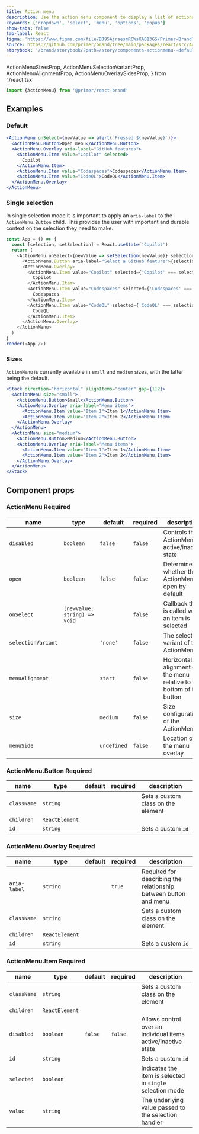 ```yaml
---
title: Action menu
description: Use the action menu component to display a list of actions or selections that expand through a trigger button.
keywords: ['dropdown', 'select', 'menu', 'options', 'popup']
show-tabs: false
tab-label: React
figma: 'https://www.figma.com/file/BJ95AjraesmRCWsKA013GS/Primer-Brand?node-id=4912%3A32799'
source: https://github.com/primer/brand/tree/main/packages/react/src/ActionMenu/ActionMenu.tsx
storybook: '/brand/storybook/?path=/story/components-actionmenu--default'
---
```


  ActionMenuSizesProp,
  ActionMenuSelectionVariantProp,
  ActionMenuAlignmentProp,
  ActionMenuOverlaySidesProp,
} from './react.tsx'

```js
import {ActionMenu} from '@primer/react-brand'
```

## Examples

### Default

```jsx live
<ActionMenu onSelect={newValue => alert(`Pressed ${newValue}`)}>
  <ActionMenu.Button>Open menu</ActionMenu.Button>
  <ActionMenu.Overlay aria-label="GitHub features">
    <ActionMenu.Item value="Copilot" selected>
      Copilot
    </ActionMenu.Item>
    <ActionMenu.Item value="Codespaces">Codespaces</ActionMenu.Item>
    <ActionMenu.Item value="CodeQL">CodeQL</ActionMenu.Item>
  </ActionMenu.Overlay>
</ActionMenu>
```

### Single selection

In single selection mode it is important to apply an `aria-label` to the
`ActionMenu.Button` child. This provides the user with important and durable
context on the selection they need to make.

```javascript live noinline
const App = () => {
  const [selection, setSelection] = React.useState('Copilot')
  return (
    <ActionMenu onSelect={newValue => setSelection(newValue)} selectionVariant="single">
      <ActionMenu.Button aria-label="Select a GitHub feature">{selection}</ActionMenu.Button>
      <ActionMenu.Overlay>
        <ActionMenu.Item value="Copilot" selected={'Copilot' === selection}>
          Copilot
        </ActionMenu.Item>
        <ActionMenu.Item value="Codespaces" selected={'Codespaces' === selection}>
          Codespaces
        </ActionMenu.Item>
        <ActionMenu.Item value="CodeQL" selected={'CodeQL' === selection}>
          CodeQL
        </ActionMenu.Item>
      </ActionMenu.Overlay>
    </ActionMenu>
  )
}
render(<App />)
```

### Sizes

`ActionMenu` is currently available in `small` and `medium` sizes, with the latter being the default.

```jsx live
<Stack direction="horizontal" alignItems="center" gap={112}>
  <ActionMenu size="small">
    <ActionMenu.Button>Small</ActionMenu.Button>
    <ActionMenu.Overlay aria-label="Menu items">
      <ActionMenu.Item value="Item 1">Item 1</ActionMenu.Item>
      <ActionMenu.Item value="Item 2">Item 2</ActionMenu.Item>
    </ActionMenu.Overlay>
  </ActionMenu>
  <ActionMenu size="medium">
    <ActionMenu.Button>Medium</ActionMenu.Button>
    <ActionMenu.Overlay aria-label="Menu items">
      <ActionMenu.Item value="Item 1">Item 1</ActionMenu.Item>
      <ActionMenu.Item value="Item 2">Item 2</ActionMenu.Item>
    </ActionMenu.Overlay>
  </ActionMenu>
</Stack>
```

## Component props

### ActionMenu <Label>Required</Label>

| name               | type                               | default     | required | description                                                           |
| ------------------ | ---------------------------------- | ----------- | -------- | --------------------------------------------------------------------- |
| `disabled`         | `boolean`                          | `false`     | `false`  | Controls the ActionMenu active/inactive state                         |
| `open`             | `boolean`                          | `false`     | `false`  | Determines whether the ActionMenu is open by default                  |
| `onSelect`         | `(newValue: string) => void`       |             | `false`  | Callback that is called when an item is selected                      |
| `selectionVariant` | <ActionMenuSelectionVariantProp /> | `'none'`    | `false`  | The selection variant of the ActionMenu                               |
| `menuAlignment`    | <ActionMenuAlignmentProp />        | `start`     | `false`  | Horizontal alignment of the menu relative to the bottom of the button |
| `size`             | <ActionMenuSizesProp />            | `medium`    | `false`  | Size configuration of the ActionMenu                                  |
| `menuSide`         | <ActionMenuOverlaySidesProp />     | `undefined` | `false`  | Location of the menu overlay                                          |

### ActionMenu.Button <Label>Required</Label>

| name        | type           | default | required | description                        |
| ----------- | -------------- | ------- | -------- | ---------------------------------- |
| `className` | `string`       |         |          | Sets a custom class on the element |
| `children`  | `ReactElement` |         |          |                                    |
| `id`        | `string`       |         |          | Sets a custom `id`                 |

### ActionMenu.Overlay <Label>Required</Label>

| name         | type           | default | required | description                                                      |
| ------------ | -------------- | ------- | -------- | ---------------------------------------------------------------- |
| `aria-label` | `string`       |         | `true`   | Required for describing the relationship between button and menu |
| `className`  | `string`       |         |          | Sets a custom class on the element                               |
| `children`   | `ReactElement` |         |          |                                                                  |
| `id`         | `string`       |         |          | Sets a custom `id`                                               |

### ActionMenu.Item <Label>Required</Label>

| name        | type           | default | required | description                                                   |
| ----------- | -------------- | ------- | -------- | ------------------------------------------------------------- |
| `className` | `string`       |         |          | Sets a custom class on the element                            |
| `children`  | `ReactElement` |         |          |                                                               |
| `disabled`  | `boolean`      | `false` | `false`  | Allows control over an individual items active/inactive state |
| `id`        | `string`       |         |          | Sets a custom `id`                                            |
| `selected`  | `boolean`      |         |          | Indicates the item is selected in `single` selection mode     |
| `value`     | `string`       |         |          | The underlying value passed to the selection handler          |
